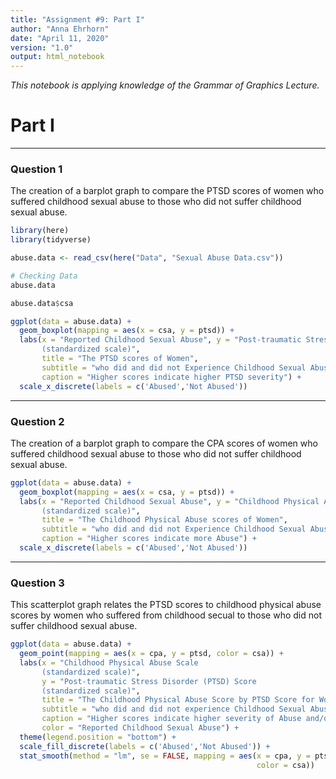 ---
title: "Assignment #9: Part I"
author: "Anna Ehrhorn"
date: "April 11, 2020"
version: "1.0"
output: html_notebook
---

*This notebook is applying knowledge of the Grammar of Graphics Lecture.*


# Part I

***
### Question 1

The creation of a barplot graph to compare the PTSD scores of women who suffered
childhood sexual abuse to those who did not suffer childhood sexual abuse.

```{r include=FALSE}
library(here)
library(tidyverse)

abuse.data <- read_csv(here("Data", "Sexual Abuse Data.csv"))

# Checking Data
abuse.data

abuse.data$csa
```

```{r}
ggplot(data = abuse.data) + 
  geom_boxplot(mapping = aes(x = csa, y = ptsd)) +
  labs(x = "Reported Childhood Sexual Abuse", y = "Post-traumatic Stress Disorder (PTSD) Scale 
       (standardized scale)",
       title = "The PTSD scores of Women",
       subtitle = "who did and did not Experience Childhood Sexual Abuse",
       caption = "Higher scores indicate higher PTSD severity") +
  scale_x_discrete(labels = c('Abused','Not Abused'))
```


***
### Question 2

The creation of a barplot graph to compare the CPA scores of women who suffered
childhood sexual abuse to those who did not suffer childhood sexual abuse.

```{r}
ggplot(data = abuse.data) + 
  geom_boxplot(mapping = aes(x = csa, y = ptsd)) +
  labs(x = "Reported Childhood Sexual Abuse", y = "Childhood Physical Abuse Scale 
       (standardized scale)",
       title = "The Childhood Physical Abuse scores of Women",
       subtitle = "who did and did not Experience Childhood Sexual Abuse",
       caption = "Higher scores indicate more Abuse") +
  scale_x_discrete(labels = c('Abused','Not Abused'))
```


***
### Question 3

This scatterplot graph relates the PTSD scores to childhood physical abuse
scores by women who suffered from childhood secual to those who did not suffer
childhood sexual abuse. 

```{r}
ggplot(data = abuse.data) +
  geom_point(mapping = aes(x = cpa, y = ptsd, color = csa)) +
  labs(x = "Childhood Physical Abuse Scale 
       (standardized scale)",
       y = "Post-traumatic Stress Disorder (PTSD) Score 
       (standardized scale)",
       title = "The Childhood Physical Abuse Score by PTSD Score for Women ",
       subtitle = "who did and did not experience Childhood Sexual Abuse",
       caption = "Higher scores indicate higher severity of Abuse and/or PTSD",
       color = "Reported Childhood Sexual Abuse") +
  theme(legend.position = "bottom") +
  scale_fill_discrete(labels = c('Abused','Not Abused')) + 
  stat_smooth(method = "lm", se = FALSE, mapping = aes(x = cpa, y = ptsd, 
                                                       color = csa))
```

